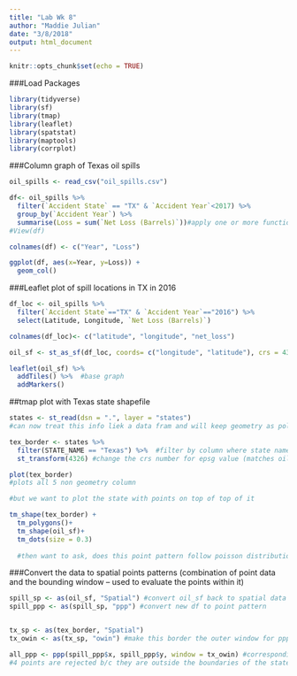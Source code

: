 ```yaml
---
title: "Lab Wk 8"
author: "Maddie Julian"
date: "3/8/2018"
output: html_document
---
```


```r
knitr::opts_chunk$set(echo = TRUE)
```

###Load Packages
```r
library(tidyverse)
library(sf)
library(tmap)
library(leaflet)
library(spatstat)
library(maptools)
library(corrplot)
```

###Column graph of Texas oil spills

```r
oil_spills <- read_csv("oil_spills.csv")

df<- oil_spills %>% 
  filter(`Accident State` == "TX" & `Accident Year`<2017) %>% 
  group_by(`Accident Year`) %>% 
  summarise(Loss = sum(`Net Loss (Barrels)`))#apply one or more functions to a data set; creating new value called Loss
#View(df)

colnames(df) <- c("Year", "Loss")

ggplot(df, aes(x=Year, y=Loss)) +
  geom_col()
```


###Leaflet plot of spill locations in TX in 2016

```r
df_loc <- oil_spills %>% 
  filter(`Accident State`=="TX" & `Accident Year`=="2016") %>% 
  select(Latitude, Longitude, `Net Loss (Barrels)`)

colnames(df_loc)<- c("latitude", "longitude", "net_loss")

oil_sf <- st_as_sf(df_loc, coords= c("longitude", "latitude"), crs = 4326) #convert current df info into simple feature spatial data

leaflet(oil_sf) %>% 
  addTiles() %>%  #base graph
  addMarkers()

```


##tmap plot with Texas state shapefile

```r
states <- st_read(dsn = ".", layer = "states")
#can now treat this info liek a data fram and will keep geometry as polygons etc

tex_border <- states %>% 
  filter(STATE_NAME == "Texas") %>%  #filter by column where state name matches texas
  st_transform(4326) #change the crs number for epsg value (matches oil spill points that we have)

plot(tex_border)
#plots all 5 non geometry column

#but we want to plot the state with points on top of top of it

tm_shape(tex_border) +
  tm_polygons()+
  tm_shape(oil_sf)+
  tm_dots(size = 0.3)
  
  #then want to ask, does this point pattern follow poisson distribution? is it randomly spatially distributed?
```

###Convert the data to spatial points patterns (combination of point data and the bounding window -- used to evaluate the points within it)

```r

spill_sp <- as(oil_sf, "Spatial") #convert oil_sf back to spatial data frame
spill_ppp <- as(spill_sp, "ppp") #convert new df to point pattern


tx_sp <- as(tex_border, "Spatial")
tx_owin <- as(tx_sp, "owin") #make this border the outer window for ppp

all_ppp <- ppp(spill_ppp$x, spill_ppp$y, window = tx_owin) #corresponding long and lats, also window
#4 points are rejected b/c they are outside the boundaries of the state

```

